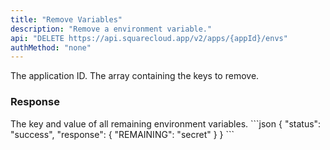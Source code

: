 ```yaml
---
title: "Remove Variables"
description: "Remove a environment variable."
api: "DELETE https://api.squarecloud.app/v2/apps/{appId}/envs"
authMethod: "none"
---
```



<Authorization />

<ParamField path="appId" type="string" placeholder="App ID" required>
  The application ID.
</ParamField>

<ParamField body="envs" type="string[]" required>
The array containing the keys to remove.
</ParamField>

### Response

<Status />
<ResponseField name="response" type="object">
  The key and value of all remaining environment variables.
</ResponseField>


<ResponseExample>
```json
{
  "status": "success",
  "response": {
    "REMAINING": "secret"
  }
}
```
</ResponseExample>